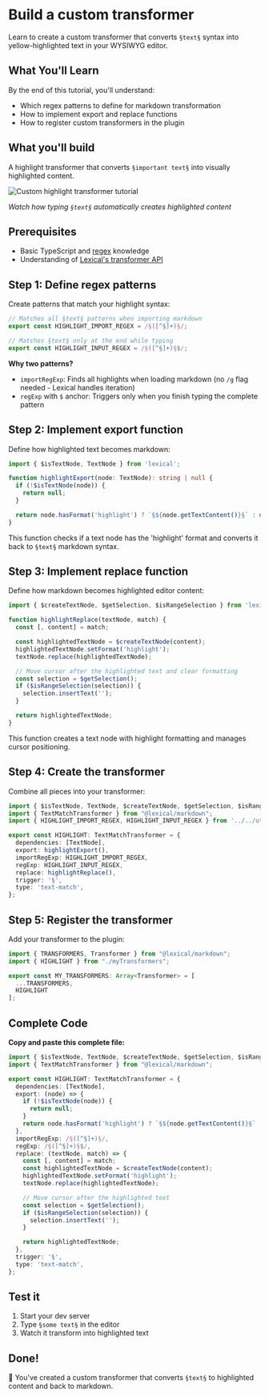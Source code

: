 # Build a custom transformer

Learn to create a custom transformer that converts `§text§` syntax into yellow-highlighted text in your WYSIWYG editor.

## What You'll Learn

By the end of this tutorial, you'll understand:
- Which regex patterns to define for markdown transformation
- How to implement export and replace functions
- How to register custom transformers in the plugin

## What you'll build

A highlight transformer that converts `§important text§` into visually highlighted content.

![Custom highlight transformer tutorial](../static/img/highlight-tutorial.gif)

*Watch how typing `§text§` automatically creates highlighted content*

## Prerequisites
- Basic TypeScript and [regex](https://developer.mozilla.org/docs/Web/JavaScript/Guide/Regular_expressions) knowledge
- Understanding of [Lexical's transformer API](https://lexical.dev/docs/packages/lexical-markdown)

## Step 1: Define regex patterns

Create patterns that match your highlight syntax:

```ts title="src/theme/utils/regExp.ts"
// Matches all §text§ patterns when importing markdown
export const HIGHLIGHT_IMPORT_REGEX = /§([^§]+)§/;

// Matches §text§ only at the end while typing
export const HIGHLIGHT_INPUT_REGEX = /§([^§]+)§$/;
```

**Why two patterns?**
- `importRegExp`: Finds all highlights when loading markdown (no `/g` flag needed - Lexical handles iteration)
- `regExp` with `$` anchor: Triggers only when you finish typing the complete pattern

## Step 2: Implement export function

Define how highlighted text becomes markdown:

```ts title="src/theme/plugins/MarkdownTransformers/myTransformers.ts"
import { $isTextNode, TextNode } from 'lexical';

function highlightExport(node: TextNode): string | null {
  if (!$isTextNode(node)) {
    return null;
  }

  return node.hasFormat('highlight') ? `§${node.getTextContent()}§` : null;
}
```

This function checks if a text node has the 'highlight' format and converts it back to `§text§` markdown syntax.

## Step 3: Implement replace function

Define how markdown becomes highlighted editor content:

```ts title="src/theme/plugins/MarkdownTransformers/myTransformers.ts"
import { $createTextNode, $getSelection, $isRangeSelection } from 'lexical';

function highlightReplace(textNode, match) {
  const [, content] = match;

  const highlightedTextNode = $createTextNode(content);
  highlightedTextNode.setFormat('highlight');
  textNode.replace(highlightedTextNode);

  // Move cursor after the highlighted text and clear formatting
  const selection = $getSelection();
  if ($isRangeSelection(selection)) {
    selection.insertText('');
  }

  return highlightedTextNode;
}
```

This function creates a text node with highlight formatting and manages cursor positioning.

## Step 4: Create the transformer

Combine all pieces into your transformer:

```ts title="src/theme/plugins/MarkdownTransformers/myTransformers.ts"
import { $isTextNode, TextNode, $createTextNode, $getSelection, $isRangeSelection } from "lexical";
import { TextMatchTransformer } from "@lexical/markdown";
import { HIGHLIGHT_IMPORT_REGEX, HIGHLIGHT_INPUT_REGEX } from '../../utils/regExp';

export const HIGHLIGHT: TextMatchTransformer = {
  dependencies: [TextNode],
  export: highlightExport(),
  importRegExp: HIGHLIGHT_IMPORT_REGEX,
  regExp: HIGHLIGHT_INPUT_REGEX,
  replace: highlightReplace(),
  trigger: '§',
  type: 'text-match',
};
```

## Step 5: Register the transformer

Add your transformer to the plugin:

```ts title="src/theme/plugins/MarkdownTransformers/index.ts"
import { TRANSFORMERS, Transformer } from "@lexical/markdown";
import { HIGHLIGHT } from "./myTransformers";

export const MY_TRANSFORMERS: Array<Transformer> = [
  ...TRANSFORMERS, 
  HIGHLIGHT
];
```

## Complete Code

**Copy and paste this complete file:**

```ts title="src/theme/plugins/MarkdownTransformers/myTransformers.ts"
import { $isTextNode, TextNode, $createTextNode, $getSelection, $isRangeSelection } from "lexical";
import { TextMatchTransformer } from "@lexical/markdown";

export const HIGHLIGHT: TextMatchTransformer = {
  dependencies: [TextNode],
  export: (node) => {
    if (!$isTextNode(node)) {
      return null;
    }
    return node.hasFormat('highlight') ? `§${node.getTextContent()}§` : null;
  },
  importRegExp: /§([^§]+)§/,
  regExp: /§([^§]+)§$/,
  replace: (textNode, match) => {
    const [, content] = match;
    const highlightedTextNode = $createTextNode(content);
    highlightedTextNode.setFormat('highlight');
    textNode.replace(highlightedTextNode);

    // Move cursor after the highlighted text
    const selection = $getSelection();
    if ($isRangeSelection(selection)) {
      selection.insertText('');
    }

    return highlightedTextNode;
  },
  trigger: '§',
  type: 'text-match',
};
```

## Test it

1. Start your dev server
2. Type `§some text§` in the editor
3. Watch it transform into highlighted text

## Done!

🎉 You've created a custom transformer that converts `§text§` to highlighted content and back to markdown.
